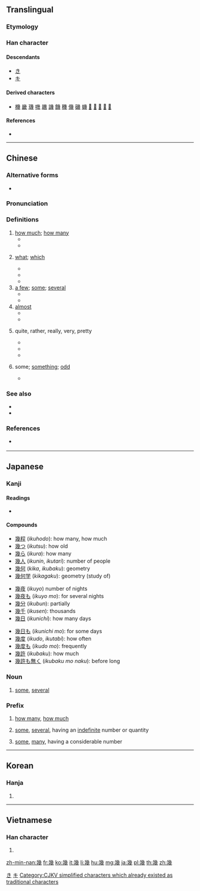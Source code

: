 {{also|几}}
==Translingual==

===Etymology===
{{Han compound|𢆶|戍|ls=ic}}

===Han character===
{{Han char|rn=52|rad=幺|as=09|sn=12|four=22253|canj=VIHI|ids=⿱𢆶戍}}

====Descendants====
* [[き]]
* [[キ]]

====Derived characters====
* [[機]] [[畿]] [[璣]] [[嘰]] [[䟇]] [[譏]] [[饑]] [[穖]] [[僟]] [[磯]] [[蟣]] [[𦠄]] [[𧰙]] [[𧗓]] [[𢇒]] [[𢇓]]

====References====
* {{Han ref|kx=0342.140|dkj=09208|dj=0652.030|hdz=21095.080|uh=5E7E|ud=24190|bh=B458|bd=46168}}

[[Category:Han characters from which hiragana were derived|き]]
[[Category:Han characters from which katakana were derived|キ]]

----

==Chinese==
{{zh-forms|s=几}}

===Alternative forms===
* {{zh-l|㡬}}

===Pronunciation===
{{zh-pron
|m=jǐ
|ma=y
|c=gei2
|h=pfs=kí
|mn=kúi/kí
|mn_note=kúi - vernacular, kí - literary
|w=2qi
|mc=y
|oc=y
|cat=det,pron,adv
}}

===Definitions===
{{zh-hanzi}}

# [[how much]]; [[how many]]
#* {{zh-usex|你 要 幾 瓶？|'''How many''' bottles do you want?}}
#* {{zh-usex|你 會 說 幾 種 語言？|'''How many''' languages do you speak ?}}
# {{label|cmn|of number, time, date}} [[what]]; [[which]]
#* {{zh-usex|幾 點鐘 了？|'''What''' time is it?}}
#* {{zh-usex|今天 幾 號？|'''What's''' the date today?}}
#* {{zh-usex|你 幾 號？|'''What's''' your number?}}
# [[a few]]; [[some]]; [[several]]
#* {{zh-usex|我 邊 等 邊 瀏覽 幾 本 雜誌。|I browsed through '''some''' magazines while I waited.}}
#* {{zh-usex|幾 天 后 他 將 回來。|He will be back in a '''few''' days.}}
# [[almost]]
#* {{zh-usex|我 被 煙 嗆 得 幾 窒息。|I was '''almost''' choked by the smoke.}}
#* {{zh-usex|幾 沒 有 人 相信 他 病 了。|'''Almost''' no one believed that he was sick.}}
# {{lb|zh|Cantonese}} quite, rather, really, very, pretty
#* {{zh-usex|'''幾''' 好睇|'''quite''' good-looking|C}}
#* {{zh-usex|嗰時 我 媽{maa1-4}媽 就 要 一支支 咁{gam2} 呢{ni1}啲 長 竹 呢，就 掛住 啲 衫 要 用 佢 插 落去。幾 辛苦 嘅，有事 會{wui6} 跌 啲 竹 落 街 喎{wo3}。|My mother used to stick sticks like those up there and hang clothes on them. It was '''rather''' difficult, and sometimes they would fall into the street.|C|ref=[https://www.youtube.com/watch?v=Xmrq1y9u50k&feature=youtu.be&t=7m42s]}}
#* {{zh-usex|你 冇 女朋友？梗係 唔 信 啦！冇 理由 㗎。你…幾 好 呀！|You don't have a girlfriend? Of course I don't believe you! Impossible. You're… not bad!|C|ref={{l|zh|w:Priscilla Chan|陳慧嫻}}, {{l|zh|w:zh:紅茶館_(歌曲)|紅茶館}}}}
# {{label|zh|Cantonese|of numeral amounts}} some; [[something]]; [[odd]]
#* {{zh-usex|八十 '''幾''' 年|eighty-'''something''' years; eighty-'''odd''' years|C}}

===See also===
* {{zh-l|几|jī|small table}}
* {{zh-l|多少|duōshǎo}}

===References===
* {{qualifier|Min Nan}} {{thcwd|8349}}

----

==Japanese==

===Kanji===
{{ja-kanji|grade=c|rs=幺09}}

====Readings====
* {{ja-readings|goon=[[け]] (ke) {{non-joyo-reading}}|kanon=[[き]] (ki)|kun=[[いく]] (iku), [[いくつ]] ([[幾つ]], ikutsu), [[いくら]] ([[幾ら]], ikura)|nanori=[[い]] (i), [[く]] (ku)}}

====Compounds====
{{top3}}
* [[幾程]] (''ikuhodo''): how many, how much
* [[幾つ]] (''ikutsu''): how old
* [[幾ら]] (''ikura''): how many
* [[幾人]] (''ikunin'', ''ikutari''): number of people
* [[幾何]] (''kika'', ''ikubaku''): geometry
* [[幾何学]] (''kikagaku''): geometry (study of)
{{mid3}}
* [[幾夜]] (''ikuyo'') number of nights
* [[幾夜も]] (''ikuyo mo''): for several nights
* [[幾分]] (''ikubun''): partially
* [[幾千]] (''ikusen''): thousands
* [[幾日]] (''ikunichi''): how many days
{{mid3}}
* [[幾日も]] (''ikunichi mo''): for some days
* [[幾度]] (''ikudo'', ''ikutabi''): how often
* [[幾度も]] (''ikudo mo''): frequently
* [[幾許]] (''ikubaku''): how much
* [[幾許も無く]] (''ikubaku mo naku''): before long
{{bottom}}

===Noun===
{{ja-noun|いく}}

# [[some]], [[several]]

===Prefix===
{{ja-pos|いく|prefix}}

# [[how many]], [[how much]]
#: {{ja-usex|幾箱要りますか|いく はこ いります か|How many boxes do you want?}}
# [[some]], [[several]], having an [[indefinite]] number or quantity
#: {{ja-usex|幾千と云う人|いく せん と いう ひと|Several thousands of people}}
# [[some]], [[many]], having a considerable number
#: {{ja-usex|幾日も行っていた|いく にち も いって いた|I was gone for many days}}

----

==Korean==

===Hanja===
{{ko-hanja|hangeul=기|mr=ki}}

# {{defn|lang=ko|sort=幺09}}

[[Category:CJKV simplified characters which already existed as traditional characters]]

----

==Vietnamese==

===Han character===
{{vi-hantu|[[cơ]], [[kỉ]], [[ki]]|rs=幺09}}

# {{defn|lang=vi|sort=幺09}}

[[zh-min-nan:幾]]
[[fr:幾]]
[[ko:幾]]
[[it:幾]]
[[li:幾]]
[[hu:幾]]
[[mg:幾]]
[[ja:幾]]
[[pl:幾]]
[[th:幾]]
[[zh:幾]]